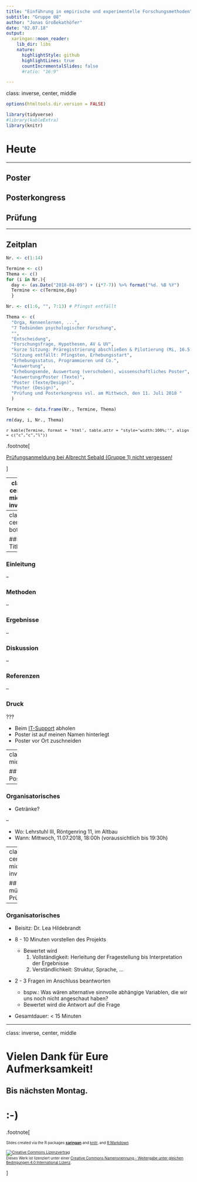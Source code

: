```yaml
---
title: "Einführung in empirische und experimentelle Forschungsmethoden"
subtitle: "Gruppe 08"
author: "Jonas Großekathöfer"
date: "02.07.18"
output:
  xaringan::moon_reader:
    lib_dir: libs
    nature:
      highlightStyle: github
      highlightLines: true
      countIncrementalSlides: false
      #ratio: "16:9"

---
```

class: inverse, center, middle

```r
options(htmltools.dir.version = FALSE)

library(tidyverse)
#library(kableExtra)
library(knitr)

```

# Heute
 --- 

## Poster
## Posterkongress
## Prüfung

---

## Zeitplan

```r

Nr. <- c(1:14)

Termine <- c()
Thema <- c()
for (i in Nr.){
  day <- (as.Date("2018-04-09") + (i*7-7)) %>% format("%d. %B %Y")
  Termine <- c(Termine,day)
  }

Nr. <- c(1:6, "", 7:13) # Pfingst entfällt 

Thema <- c(
  "Orga, Kennenlernen, ...",                                                               # Sitzung 1
  "7 Todsünden psychologischer Forschung",                                                 # Sitzung 2
  "",                                                                                      # Sitzung 3
  "Entscheidung",                                                                          # Sitzung 4
  "Forschungsfrage, Hypothesen, AV & UV",                                                  # Sitzung 5
  "kurze Sitzung: Präregistrierung abschließen & Pilotierung (Mi, 16.5., oder Do, 17.5.)", # Sitzung 6
  "Sitzung entfällt: Pfingsten, Erhebungsstart",                                           #  
  "Erhebungsstatus, Programmieren und Co.",                                                # Sitzung 7
  "Auswertung",                                                                            # Sitzung 8
  "Erhebungsende, Auswertung (verschoben), wissenschaftliches Poster",                     # Sitzung 9
  "Auswertung/Poster (Texte)",                                                             # Sitzung 10
  "Poster (Texte/Design)",                                                                 # Sitzung 11
  "Poster (Design)",                                                                       # Sitzung 12
  "Prüfung und Posterkongress vsl. am Mittwoch, den 11. Juli 2018 "                        # Sitzung 13
  )

Termine <- data.frame(Nr., Termine, Thema)

rm(day, i, Nr., Thema)

```

<font size="-1">`r kable(Termine, format = 'html', table.attr = "style='width:100%;'", align = c("c","c","l")) `</font>

.footnote[

[Prüfungsanmeldung bei Albrecht Sebald (Gruppe 1) nicht vergessen!](https://www-sbhome1.zv.uni-wuerzburg.de/qisserver/rds?state=verpublish&status=init&vmfile=no&publishid=191119&moduleCall=webInfo&publishConfFile=webInfo&publishSubDir=veranstaltung)

]

---
class: center, middle, inverse

## Poster

---
class: center, bottom

### Title

--

### Einleitung

--

### Methoden

--

### Ergebnisse

--

### Diskussion

--

### Referenzen

--

### Druck

???

-   Beim [IT-Support](https://www.rz.uni-wuerzburg.de/it-support/) abholen
-   Poster ist auf meinen Namen hinterlegt
-   Poster vor Ort zuschneiden

---
class: center, middle, inverse

## Posterkongress

---

### Organisatorisches

-   Getränke?

--

-   Wo: Lehrstuhl III, Röntgenring 11, im Altbau 
-   Wann: Mittwoch, 11.07.2018, 18:00h (voraussichtlich bis 19:30h)

---
class: center, middle, inverse

## mündliche Prüfung

---

### Organisatorisches

-   Beisitz: Dr. Lea Hildebrandt

-   8 - 10 Minuten vorstellen des Projekts
    -   Bewertet wird 
        1.  Vollständigkeit: Herleitung der Fragestellung bis Interpretation der Ergebnisse
        2.  Verständlichkeit: Struktur, Sprache, ...

-   2 - 3 Fragen im Anschluss beantworten
    -   bspw.: Was wären alternative sinnvolle abhängige Variablen, die wir uns noch nicht angeschaut haben?
    -   Bewertet wird die Antwort auf die Frage

-   Gesamtdauer: < 15 Minuten


---
class: inverse, center, middle

# Vielen Dank für Eure Aufmerksamkeit!
## Bis nächsten Montag.  

# :-)


.footnote[

<font size="-2">Slides created via the R packages [**xaringan**](https://github.com/yihui/xaringan) and [knitr](http://yihui.name/knitr), and [R Markdown](https://rmarkdown.rstudio.com)

<a rel="license" href="http://creativecommons.org/licenses/by-sa/4.0/"><img alt="Creative Commons Lizenzvertrag" style="border-width:0" src="https://i.creativecommons.org/l/by-sa/4.0/88x31.png" /></a><br />Dieses Werk ist lizenziert unter einer <a rel="license" href="http://creativecommons.org/licenses/by-sa/4.0/">Creative Commons Namensnennung - Weitergabe unter gleichen Bedingungen 4.0 International Lizenz</a>.</font size>

]
